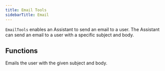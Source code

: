 ```yaml
---
title: Email Tools
sidebarTitle: Email
---
```


`EmailTools` enables an Assistant to send an email to a user. The Assistant can send an email to a user with a specific subject and body.    

## Functions

<ResponseField name="email_user">
  Emails the user with the given subject and body.
</ResponseField>

<Snippet file="message-us-discord.mdx" />
